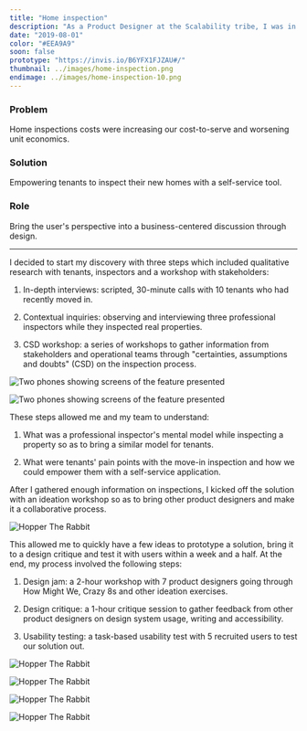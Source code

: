 ```yaml
---
title: "Home inspection"
description: "As a Product Designer at the Scalability tribe, I was in charge of designing solutions to scale the business sustainably amongst rapid growth."
date: "2019-08-01"
color: "#EEA9A9"
soon: false
prototype: "https://invis.io/B6YFX1FJZAU#/"
thumbnail: ../images/home-inspection.png
endimage: ../images/home-inspection-10.png
---
```



<Grid container justify="center" spacing={5}>

<Grid item lg={4}>

### Problem

Home inspections costs were increasing our cost-to-serve and worsening unit economics.

</Grid>

<Grid item lg={4}>

### Solution

Empowering tenants to inspect their new homes with a self-service tool.

</Grid>

<Grid item lg={4}>

### Role

Bring the user's perspective into a business-centered discussion through design.

</Grid>
</Grid>

---

<Grid container justify="center">
<Grid item lg={8}>

<div className="margin">

I decided to start my discovery with three steps which included qualitative research with tenants, inspectors and a workshop with stakeholders:

1. In-depth interviews: scripted, 30-minute calls with 10 tenants who had recently moved in.

1. Contextual inquiries: observing and interviewing three professional inspectors while they inspected real properties.

1. CSD workshop: a series of workshops to gather information from stakeholders and operational teams through "certainties, assumptions and doubts" (CSD) on the inspection process.

</div>

</Grid>

<Grid item lg={12}>

![Two phones showing screens of the feature presented](./images/home-inspection-4.jpeg)

![Two phones showing screens of the feature presented](./images/home-inspection-5.jpeg)

</Grid>

<Grid item lg={8}>

These steps allowed me and my team to understand:

1. What was a professional inspector's mental model while inspecting a property so as to bring a similar model for tenants.

1. What were tenants' pain points with the move-in inspection and how we could empower them with a self-service application.

After I gathered enough information on inspections, I kicked off the solution with an ideation workshop so as to bring other product designers and make it a collaborative process.

</Grid>

<Grid item lg={12}>

![Hopper The Rabbit](./images/home-inspection-6.jpeg)

</Grid>

<Grid item lg={8}>

This allowed me to quickly have a few ideas to prototype a solution, bring it to a design critique and test it with users within a week and a half. At the end, my process involved the following steps:

1. Design jam: a 2-hour workshop with 7 product designers going through How Might We, Crazy 8s and other ideation exercises.

1. Design critique: a 1-hour critique session to gather feedback from other product designers on design system usage, writing and accessibility.

1. Usability testing: a task-based usability test with 5 recruited users to test our solution out.

</Grid>

<Grid item lg={12}>

![Hopper The Rabbit](./images/home-inspection-7.jpeg)

![Hopper The Rabbit](./images/home-inspection-8.jpeg)

![Hopper The Rabbit](./images/home-inspection-9.jpeg)

![Hopper The Rabbit](./images/home-inspection-10.png)

</Grid>
</Grid>